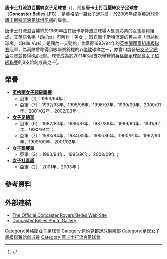 {{noteTA|G1=足球
|T=zh-hans:唐卡斯特流浪百丽丝女子足球俱乐部; zh-hk:唐卡士打流浪百麗絲女子足球會; zh-tw:唐卡斯特流浪百麗絲女子足球俱樂部;
|1=zh-hans:唐卡斯特流浪百丽丝女子足球俱乐部; zh-hk:唐卡士打流浪百麗絲女子足球會; zh-tw:唐卡斯特流浪百麗絲女子足球俱樂部;
|2=zh-hans:唐卡斯特百丽丝女子足球俱乐部; zh-hk:唐卡士打百麗絲女子足球會; zh-tw:唐卡斯特百麗絲女子足球俱樂部;
|3=zh-hans:唐卡斯特流浪百丽丝; zh-hk:唐卡士打流浪百麗絲; zh-tw:唐卡斯特流浪百麗絲;
|4=zh-hans:唐卡斯特流浪足球俱乐部; zh-hk:唐卡士打流浪足球會; zh-tw:唐卡斯特流浪足球俱樂部;
|5=zh-hans:唐卡斯特流浪; zh-hk:唐卡士打流浪; zh-tw:唐卡斯特流浪;
}}
{{Infobox Football club 
| clubname = 唐卡士打流浪百麗絲<br />''Doncaster Rovers Belles'' 
| image    = [[File:Roversbelles_logo.png|150px]] 
| fullname = Doncaster Rovers Belles<br>Ladies Football Club 
| nickname = 百麗絲（''The Belles''） 
| founded  = 1969年 
| ground   = [[基普莫特體育場|基普莫特體育場]]<br>（Keepmoat Stadium） 
| city     = [[唐卡斯特|唐卡斯特]] 
| capacity = 15,231人 
| chairman = 約拿芬·詹士（Jonathan James） 
| manager  = [[John_Buckley_(footballer)|約翰·巴克利]]（John Buckley） 
| league   = [[英格蘭足球總會女子超級聯賽|英格蘭足球總會女子超級聯賽]]  
| season   = 2011年 
| position = 第 7 位 
| pattern_la1=_red_hoops|pattern_b1=_whitehoops|pattern_ra1=_red_hoops
| leftarm1=FFFFFF|body1=FF0000|rightarm1=FFFFFF|shorts1=000000|socks1=000000
| pattern_la2=_green_hoops|pattern_b2=_greenhoops|pattern_ra2=_green_hoops
| leftarm2=FFFFFF|body2=FF000|rightarm2=FFFFFF|shorts2=34B36B|socks2=34B36B|
}}
'''唐卡士打流浪百麗絲女子足球會'''（{{lang-en|'''Doncaster Rovers Belles Ladies Football Club'''}}），前稱'''唐卡士打百麗絲女子足球會'''（'''Doncaster Belles LFC'''），是[[英格蘭|英格蘭]]一間[[女子足球|女子]][[足球會|足球會]]，於2005年成為[[英冠|英冠]]球會[[唐卡斯特流浪足球俱乐部|唐卡斯特流浪足球俱乐部]]的屬會。

唐卡士打流浪百麗絲於1969年由在唐卡斯特流浪球場內售賣彩票的女售票員組成，其[[英語|英語]]名稱「''Belles''」可解作「美女」，取自唐卡斯特流浪的舊主場「貝納維球場」（Belle Vue），是國內一支勁旅，曾贏得1993/94年的[[英格蘭女子足球超級聯賽|英格蘭國家組超級聯賽]]冠軍，為兩隊曾奪得頂級聯賽錦標的非[[倫敦|倫敦]]球隊之一，亦曾13度晉級[[英格蘭女子足總盃|女子足總盃]]決賽並獲得6屆冠軍。球會成為於2011年3月首次舉辦的[[英格蘭足球總會女子超級聯賽|英格蘭足球總會女子超級聯賽]]的8支始創成員之一<ref>{{cite web |language=en |title=Lincoln Ladies FA Women's Super League bid success |url=http://news.bbc.co.uk/sport1/hi/football/women/8579715.stm |date=2010-03-22 |work=[[BBC|BBC]] Sport |accessdate=2010-04-02 |archive-date=2010-03-28 |archive-url=https://web.archive.org/web/20100328195040/http://news.bbc.co.uk/sport1/hi/football/women/8579715.stm |dead-url=no }}</ref>。

==榮譽==
* '''[[英格蘭女子足球超級聯賽|英格蘭女子超級聯賽]]'''
**冠軍（1）：1993/94年；
**亞軍（7）：1992/93年、1995/96年、1996/97年、1999/00年、2000/01年、2001/02年、2002/03年；
* '''[[英格蘭女子足總盃|女子足總盃]]'''
**冠軍（6）：1982/83年、1986/87年、1987/88年、1989/90年、1991/92年、1993/94年；
**亞軍（7）：1983/84年、1984/85年、1985/86年、1990/91年、1992/93年、1999/00年、2001/02年；
* '''[[英格蘭女子超級聯賽盃|女子聯賽盃]]'''
**亞軍（3）：1993/94年、1995/96年、2008/09年；
* '''[[英格蘭女子社區盾|女子社區盾]]'''
**亞軍（2）：2001年、2003年；

==參考資料==
{{reflist}}

==外部連結==
* [http://www.doncasterroversbelles.co.uk The Official Doncaster Rovers Belles Web Site]{{Wayback|url=http://www.doncasterroversbelles.co.uk/ |date=20201029043351 }}
* [http://www.donny.co.uk/Doncaster/gallery/index2.php?Category=Doncaster%20Belles Doncaster Belles Photo Gallery]{{Wayback|url=http://www.donny.co.uk/Doncaster/gallery/index2.php?Category=Doncaster%20Belles |date=20200926075912 }}

{{DEFAULTSORT:Doncaster Rovers Belles L.F.C.}}
[[Category:英格蘭女子足球會|Category:英格蘭女子足球會]]
[[Category:南約克郡足球俱樂部|Category:南約克郡足球俱樂部]]
[[Category:足總女子超級聯賽始創成員|Category:足總女子超級聯賽始創成員]]
[[Category:唐卡士打流浪足球會|Category:唐卡士打流浪足球會]]